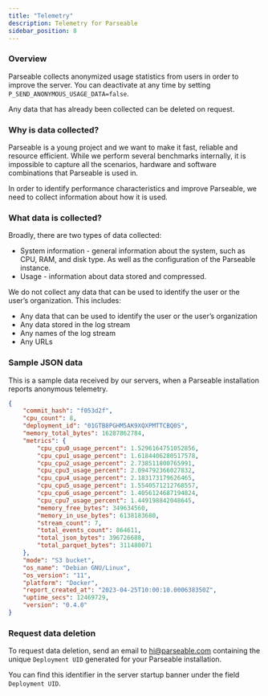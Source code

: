```yaml
---
title: "Telemetry"
description: Telemetry for Parseable
sidebar_position: 8
---
```


### Overview
Parseable collects anonymized usage statistics from users in order to improve the server. You can deactivate at any time by setting `P_SEND_ANONYMOUS_USAGE_DATA=false`.

Any data that has already been collected can be deleted on request.

### Why is data collected?
Parseable is a young project and we want to make it fast, reliable and resource efficient. While we perform several benchmarks internally, it is impossible to capture all the scenarios, hardware and software combinations that Parseable is used in.

In order to identify performance characteristics and improve Parseable, we need to collect information about how it is used.

### What data is collected?
Broadly, there are two types of data collected:

- System information - general information about the system, such as CPU, RAM, and disk type. As well as the configuration of the Parseable instance.
- Usage - information about data stored and compressed.

We do not collect any data that can be used to identify the user or the user’s organization. This includes:

- Any data that can be used to identify the user or the user’s organization
- Any data stored in the log stream
- Any names of the log stream
- Any URLs

### Sample JSON data

This is a sample data received by our servers, when a Parseable installation reports anonymous telemetry.


```json
{
	"commit_hash": "f053d2f",
	"cpu_count": 8,
	"deployment_id": "01GTB8PGHM5AK9XQXPMTTCBQ0S",
	"memory_total_bytes": 16287862784,
	"metrics": {
		"cpu_cpu0_usage_percent": 1.5296164751052856,
		"cpu_cpu1_usage_percent": 1.6184406280517578,
		"cpu_cpu2_usage_percent": 2.738511800765991,
		"cpu_cpu3_usage_percent": 2.094792366027832,
		"cpu_cpu4_usage_percent": 2.183173179626465,
		"cpu_cpu5_usage_percent": 1.5540571212768557,
		"cpu_cpu6_usage_percent": 1.4056124687194824,
		"cpu_cpu7_usage_percent": 1.449198842048645,
		"memory_free_bytes": 349634560,
		"memory_in_use_bytes": 6138183680,
		"stream_count": 7,
		"total_events_count": 864611,
		"total_json_bytes": 396726688,
		"total_parquet_bytes": 311480071
	},
	"mode": "S3 bucket",
	"os_name": "Debian GNU/Linux",
	"os_version": "11",
	"platform": "Docker",
	"report_created_at": "2023-04-25T10:00:10.000638350Z",
	"uptime_secs": 12469729,
	"version": "0.4.0"
}
```

### Request data deletion
To request data deletion, send an email to [hi@parseable.com](mailto:hi@parseable.com) containing the unique `Deployment UID` generated for your Parseable installation.

You can find this identifier in the server startup banner under the field `Deployment UID`.